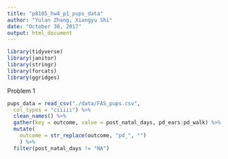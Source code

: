 ```yaml
---
title: "p8105_hw4_p1_pups_data"
author: "Yulan Zhang, Xiangyu Shi"
date: "October 30, 2017"
output: html_document
---
```


```r
library(tidyverse)
library(janitor)
library(stringr)
library(forcats)
library(ggridges)
```
Problem 1


```r
pups_data = read_csv("./data/FAS_pups.csv",
  col_types = "ciiiii") %>%
  clean_names() %>%
  gather(key = outcome, value = post_natal_days, pd_ears:pd_walk) %>%
  mutate(
    outcome = str_replace(outcome, "pd_", "")
    ) %>%
  filter(post_natal_days != "NA")
```



